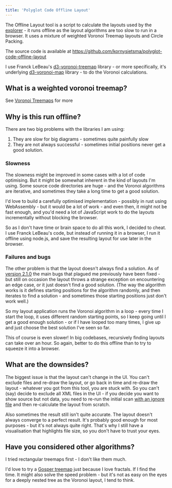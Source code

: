 ```yaml
---
title: 'Polyglot Code Offline Layout'
---
```


The Offline Layout tool is a script to calculate the layouts used by the [explorer](/tools/explorer/description) - it runs offline as the layout algorithms are too slow to run in a browser.  It uses a mixture of weighted Voronoi Treemap layouts and Circle Packing.

The source code is available at <https://github.com/kornysietsma/polyglot-code-offline-layout>

I use Franck LeBeau's [d3-voronoi-treemap](https://github.com/Kcnarf/d3-voronoi-treemap) library - or more specifically, it's underlying [d3-voronoi-map](https://github.com/Kcnarf/d3-voronoi-map) library - to do the Voronoi calculations.

## What is a weighted voronoi treemap?

See [Voronoi Treemaps](/voronoi-treemap/) for more

## Why is this run offline?

There are two big problems with the libraries I am using:

1. They are slow for big diagrams - sometimes quite painfully slow
2. They are not always successful - sometimes initial positions never get a good solution.

### Slowness

The slowness might be improved in some cases with a lot of code optimising.  But it might be somewhat inherent in the kind of layouts I'm using.  Some source code directories are huge - and the Voronoi algorithms are iterative, and sometimes they take a long time to get a good solution.

I'd love to build a carefully optimised implementation - possibly in rust using WebAssembly - but it would be a lot of work - and even then, it might not be fast enough, and you'd need a lot of JavaScript work to do the layouts incrementally without blocking the browser.

So as I don't have time or brain space to do all this work, I decided to cheat.  I use Franck LeBeau's code, but instead of running it in a browser, I run it offline using node.js, and save the resulting layout for use later in the browser.

### Failures and bugs

The other problem is that the layout doesn't always find a solution.  As of [version 2.1.0](https://github.com/Kcnarf/d3-voronoi-map/releases/tag/v2.1.0) the main bugs that plagued me previously have been fixed - but still on occasion the layout throws a strange exception on encountering an edge case, or it just doesn't find a good solution.  (The way the algorithm works is it defines starting positions for the algorithm randomly, and then iterates to find a solution - and sometimes those starting positions just don't work well.)

So my layout application runs the Voronoi algorithm in a loop - every time I start the loop, it uses different random starting points, so I keep going until I get a good enough solution - or if I have looped too many times, I give up and just choose the best solution I've seen so far.

This of course is even slower!  In big codebases, recursively finding layouts can take over an hour.  So again, better to do this offline than to try to squeeze it into a browser.

## What are the downsides?

The biggest issue is that the layout can't change in the UI.  You can't exclude files and re-draw the layout, or go back in time and re-draw the layout - whatever you got from this tool, you are stuck with.  So you can't (say) decide to exclude all XML files in the UI - if you decide you want to show source but not data, you need to re-run the initial scan [with an ignore file](/tools/scanner/howto#ignoring-files) and then re-calculate the layout from scratch.

Also sometimes the result still isn't quite accurate.  The layout doesn't always converge to a perfect result.  It's probably good enough for most purposes - but it's not always quite right.  That's why I still have a visualisation that highlights file size, so you don't have to trust your eyes.

## Have you considered other algorithms?

I tried rectangular treemaps first - I don't like them much.

I'd love to try a [Gosper treemap](https://blockbuilder.org/nitaku/8787855) just because I love fractals.  If I find the time.  It might also solve the speed problem - but it's not as easy on the eyes for a deeply nested tree as the Voronoi layout, I tend to think.
